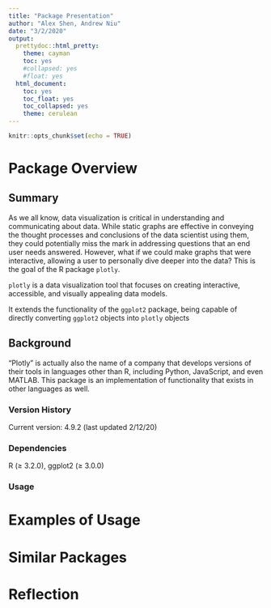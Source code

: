 ```yaml
---
title: "Package Presentation"
author: "Alex Shen, Andrew Niu"
date: "3/2/2020"
output: 
  prettydoc::html_pretty:
    theme: cayman
    toc: yes 
    #collapsed: yes
    #float: yes
  html_document:
    toc: yes
    toc_float: yes
    toc_collapsed: yes
    theme: cerulean
---
```


```r
knitr::opts_chunk$set(echo = TRUE)
```
# Package Overview

## Summary

As we all know, data visualization is critical in understanding and communicating about data. While static graphs are effective in conveying the thought processes and conclusions of the data scientist using them, they could potentially miss the mark in addressing questions that an end user needs answered. However, what if we could make graphs that were interactive, allowing a user to personally dive deeper into the data? This is the goal of the R package `plotly`. 

`plotly` is a data visualization tool that focuses on creating interactive, accessible, and visually appealing data models. 

It extends the functionality of the `ggplot2` package, being capable of directly converting `ggplot2` objects into `plotly` objects

## Background

“Plotly” is actually also the name of a company that develops versions of their tools in languages other than R, including Python, JavaScript, and even MATLAB. This package is an implementation of functionality that exists in other languages as well. 

### Version History

Current version: 4.9.2 (last updated 2/12/20)

### Dependencies

R (≥ 3.2.0), ggplot2 (≥ 3.0.0)


### Usage


# Examples of Usage

# Similar Packages


# Reflection

